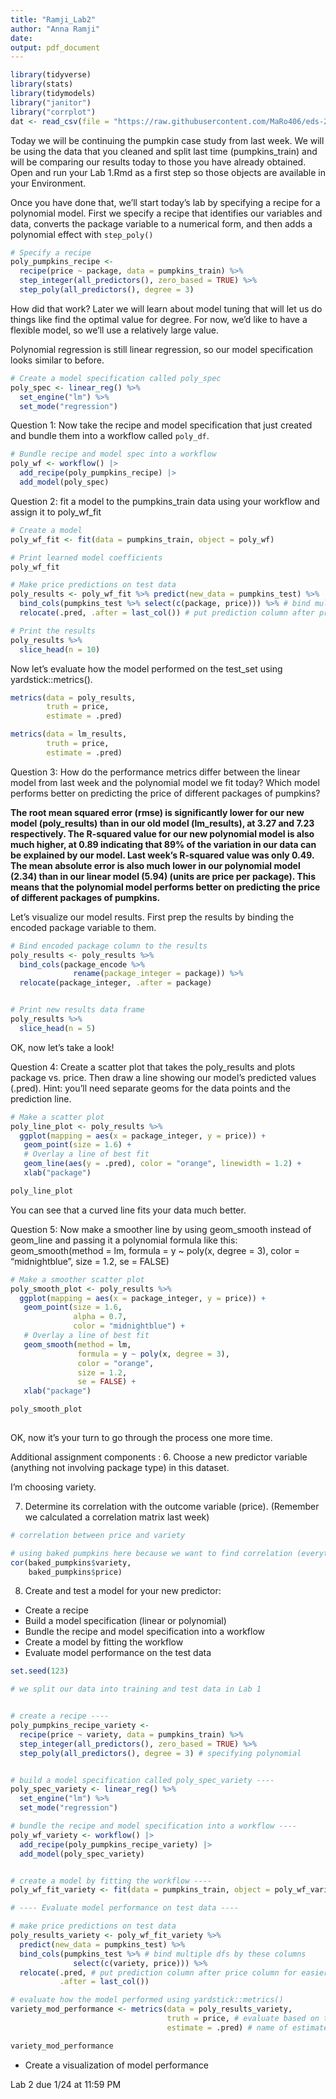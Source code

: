 ```yaml
---
title: "Ramji_Lab2"
author: "Anna Ramji"
date: 
output: pdf_document
---
```


```r
library(tidyverse)
library(stats)
library(tidymodels)
library("janitor")
library("corrplot")
dat <- read_csv(file = "https://raw.githubusercontent.com/MaRo406/eds-232-machine-learning/main/data/pumpkin-data.csv")
```


Today we will be continuing the pumpkin case study from last week. We will be using the data that you cleaned and split last time (pumpkins_train) and will be comparing our results today to those you have already obtained. Open and run your Lab 1.Rmd as a first step so those objects are available in your Environment.

Once you have done that, we'll start today's lab by specifying a recipe for a polynomial model.  First we specify a recipe that identifies our variables and data, converts the package variable to a numerical form, and then adds a polynomial effect with `step_poly()`

```r
# Specify a recipe
poly_pumpkins_recipe <-
  recipe(price ~ package, data = pumpkins_train) %>%
  step_integer(all_predictors(), zero_based = TRUE) %>% 
  step_poly(all_predictors(), degree = 3)
```

How did that work? Later we will learn about model tuning that will let us do things like find the optimal value for degree.  For now, we'd like to have a flexible model, so we'll use a relatively large value.

Polynomial regression is still linear regression, so our model specification looks similar to before.

```r
# Create a model specification called poly_spec
poly_spec <- linear_reg() %>% 
  set_engine("lm") %>% 
  set_mode("regression")
```
Question 1: Now take the recipe and model specification that just created and bundle them into a workflow called `poly_df`.

```r
# Bundle recipe and model spec into a workflow
poly_wf <- workflow() |> 
  add_recipe(poly_pumpkins_recipe) |> 
  add_model(poly_spec)
```

Question 2: fit a model to the pumpkins_train data using your workflow and assign it to poly_wf_fit
```r
# Create a model
poly_wf_fit <- fit(data = pumpkins_train, object = poly_wf)
```

```r
# Print learned model coefficients
poly_wf_fit
```


```r
# Make price predictions on test data
poly_results <- poly_wf_fit %>% predict(new_data = pumpkins_test) %>% 
  bind_cols(pumpkins_test %>% select(c(package, price))) %>% # bind multiple dfs by these columns
  relocate(.pred, .after = last_col()) # put prediction column after price column for easier comparison

# Print the results
poly_results %>% 
  slice_head(n = 10)
```

Now let's evaluate how the model performed on the test_set using yardstick::metrics().
```r
metrics(data = poly_results,
        truth = price,
        estimate = .pred)
```

```r
metrics(data = lm_results,
        truth = price,
        estimate = .pred)
```

Question 3: How do the performance metrics differ between the linear model from last week and the polynomial model we fit today?  Which model performs better on predicting the price of different packages of pumpkins?


**The root mean squared error (rmse) is significantly lower for our new model (poly_results) than in our old model (lm_results), at 3.27 and 7.23 respectively. The R-squared value for our new polynomial model is also much higher, at 0.89 indicating that 89% of the variation in our data can be explained by our model. Last week's R-squared value was only 0.49. The mean absolute error is also much lower in our polynomial model (2.34) than in our linear model (5.94) (units are price per package). This means that the polynomial model performs better on predicting the price of different packages of pumpkins.**

Let's visualize our model results.  First prep the results by binding the encoded package variable to them.
```r
# Bind encoded package column to the results
poly_results <- poly_results %>% 
  bind_cols(package_encode %>% 
              rename(package_integer = package)) %>% 
  relocate(package_integer, .after = package)


# Print new results data frame
poly_results %>% 
  slice_head(n = 5)
```

OK, now let's take a look! 

Question 4: Create a scatter plot that takes the poly_results and plots package vs. price.  Then draw a line showing our model's predicted values (.pred). Hint: you'll need separate geoms for the data points and the prediction line.
```r
# Make a scatter plot
poly_line_plot <- poly_results %>% 
  ggplot(mapping = aes(x = package_integer, y = price)) +
   geom_point(size = 1.6) +
   # Overlay a line of best fit
   geom_line(aes(y = .pred), color = "orange", linewidth = 1.2) +
   xlab("package")

poly_line_plot

```

You can see that a curved line fits your data much better.

Question 5: Now make a smoother line by using geom_smooth instead of geom_line and passing it a polynomial formula like this:
geom_smooth(method = lm, formula = y ~ poly(x, degree = 3), color = "midnightblue", size = 1.2, se = FALSE)

```r
# Make a smoother scatter plot 
poly_smooth_plot <- poly_results %>% 
  ggplot(mapping = aes(x = package_integer, y = price)) +
   geom_point(size = 1.6,
              alpha = 0.7,
              color = "midnightblue") +
   # Overlay a line of best fit
   geom_smooth(method = lm,
               formula = y ~ poly(x, degree = 3),
               color = "orange",
               size = 1.2,
               se = FALSE) +
   xlab("package")

poly_smooth_plot
  
```

OK, now it's your turn to go through the process one more time.
 
Additional assignment components :
6. Choose a new predictor variable (anything not involving package type) in this dataset.

I'm choosing variety.

7. Determine its correlation with the outcome variable (price).  (Remember we calculated a correlation matrix last week)

```r
# correlation between price and variety

# using baked pumpkins here because we want to find correlation (everything needs to be numeric)
cor(baked_pumpkins$variety,
    baked_pumpkins$price)

```


8. Create and test a model for your new predictor:
  - Create a recipe
  - Build a model specification (linear or polynomial)
  - Bundle the recipe and model specification into a workflow
  - Create a model by fitting the workflow
  - Evaluate model performance on the test data
  
```r
set.seed(123)

# we split our data into training and test data in Lab 1


# create a recipe ----
poly_pumpkins_recipe_variety <-
  recipe(price ~ variety, data = pumpkins_train) %>%
  step_integer(all_predictors(), zero_based = TRUE) %>% 
  step_poly(all_predictors(), degree = 3) # specifying polynomial


# build a model specification called poly_spec_variety ----
poly_spec_variety <- linear_reg() %>% 
  set_engine("lm") %>% 
  set_mode("regression")

# bundle the recipe and model specification into a workflow ----
poly_wf_variety <- workflow() |> 
  add_recipe(poly_pumpkins_recipe_variety) |> 
  add_model(poly_spec_variety) 


# create a model by fitting the workflow ---- 
poly_wf_fit_variety <- fit(data = pumpkins_train, object = poly_wf_variety)

# ---- Evaluate model performance on test data ----

# make price predictions on test data 
poly_results_variety <- poly_wf_fit_variety %>% 
  predict(new_data = pumpkins_test) %>% 
  bind_cols(pumpkins_test %>% # bind multiple dfs by these columns
              select(c(variety, price))) %>% 
  relocate(.pred, # put prediction column after price column for easier comparison
           .after = last_col()) 

# evaluate how the model performed using yardstick::metrics()
variety_mod_performance <- metrics(data = poly_results_variety,
                                   truth = price, # evaluate based on true price
                                   estimate = .pred) # name of estimate column

variety_mod_performance


```
  
  
  - Create a visualization of model performance
  
Lab 2 due 1/24 at 11:59 PM

